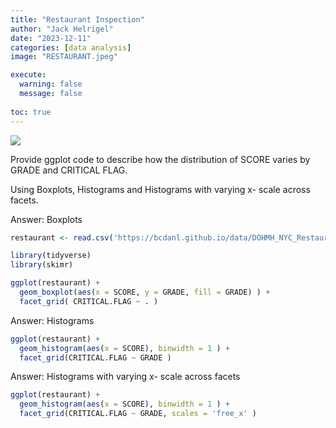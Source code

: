 ```yaml
---
title: "Restaurant Inspection"
author: "Jack Helrigel"
date: "2023-12-11"
categories: [data analysis]
image: "RESTAURANT.jpeg"

execute: 
  warning: false
  message: false
  
toc: true
---
```


![](RESTAURANT.jpeg)

Provide ggplot code to describe how the distribution of SCORE varies by GRADE and CRITICAL FLAG.

Using Boxplots, Histograms and Histograms with varying x- scale across facets. 

Answer: Boxplots
```r
restaurant <- read.csv('https://bcdanl.github.io/data/DOHMH_NYC_Restaurant_Inspection.csv')
```
```r
library(tidyverse)
library(skimr)
```

```r
ggplot(restaurant) +
  geom_boxplot(aes(x = SCORE, y = GRADE, fill = GRADE) ) +
  facet_grid( CRITICAL.FLAG ~ . )
```

Answer: Histograms 
```r
ggplot(restaurant) +
  geom_histogram(aes(x = SCORE), binwidth = 1 ) +
  facet_grid(CRITICAL.FLAG ~ GRADE )
```

Answer: Histograms with varying x- scale across facets
```r
ggplot(restaurant) +
  geom_histogram(aes(x = SCORE), binwidth = 1 ) +
  facet_grid(CRITICAL.FLAG ~ GRADE, scales = 'free_x' )
```

